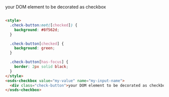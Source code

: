 
<style>
  {`
    .check-button:not([checked]) {
      background: #8f562d;
    }
    .check-button[checked] {
      background: green;
    }
    .check-button[has-focus] {
      border: 2px solid black;
    }
  `}
</style>

<Canvas withSource="none">
  <osds-checkbox value="my-value" name="my-input-name">
    <div class="check-button">your DOM element to be decorated as checkbox</div>
  </osds-checkbox>
</Canvas >

```html

<style>
  .check-button:not([checked]) {
    background: #8f562d;
  }

  .check-button[checked] {
    background: green;
  }

  .check-button[has-focus] {
    border: 2px solid black;
  }
</style>
<osds-checkbox value="my-value" name="my-input-name">
  <div class="check-button">your DOM element to be decorated as checkbox</div>
</osds-checkbox>
```

